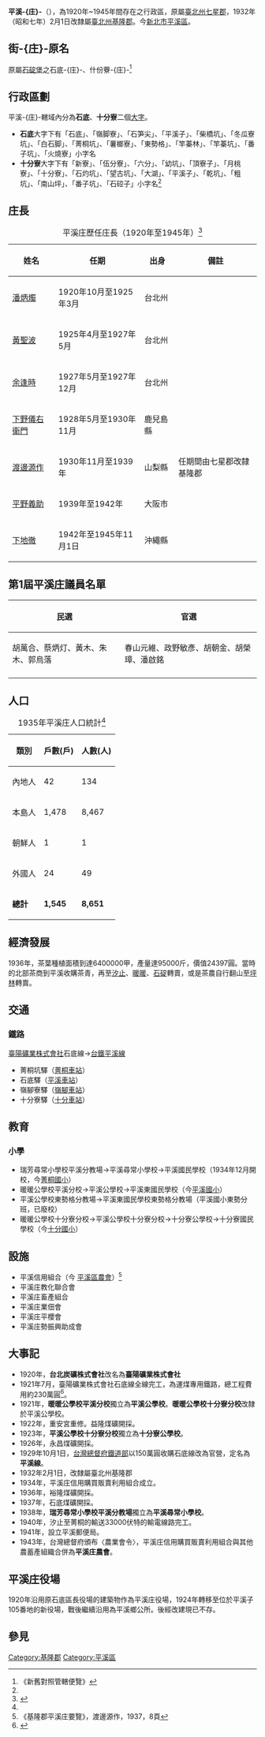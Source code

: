 {{noteTA
|1=zh-hans:庄; zh-hant:庄;
}}

{{Infobox Former Subdivision
|native_name = 
|conventional_long_name = 平溪庄
|common_name = 平溪庄
|subdivision = 庄
|nation = 基隆郡
|title_leader = -{庄}-長
|leader1 = 潘炳燭
|year_leader1 = 1920年-1925年
|leader2 = 下池徹
|year_leader2 = 1942年-1945年
|year_start = 1920年
|event_start = 
|date_start = 
|year_end = 1945年
|event_end = 
|date_end = 
|p1 = 
|flag_p1 = 
|s1 = 平溪鄉
|flag_s1 = 
|image_flag = 
|image_coat = 
|image_map = 
|image_map_caption = 
|capital = 石底大字平溪子105番地
|common_languages       = 
|stat_year1             = 1937年
|stat_area1             = 71.3382
|stat_pop1              = 8651
|political_subdiv =2大字、30小字
|today = [[新北市|新北市]][[平溪區|平溪區]]
|estcat=台灣
}}

'''平溪-{庄}-'''（{{jpn|j=平溪庄|hg=へいけいしょう|rm=Heikei shō|f=y}}），為1920年~1945年間存在之行政區，原屬[[臺北州|臺北州]][[七星郡|七星郡]]，1932年（昭和七年）2月1日改隸屬[[臺北州|臺北州]][[基隆郡|基隆郡]]。今[[新北市|新北市]][[平溪區|平溪區]]。

==街-{庄}-原名==
原屬[[石碇堡|石碇堡]]之石底-{庄}-、什份藔-{庄}-<ref name="#1">《新舊對照管轄便覽》</ref>

==行政區劃==
平溪-{庄}-轄域內分為'''石底'''、'''十分寮'''二個[[大字_(行政區劃)|大字]]。
*'''石底'''大字下有「石底」、「嶺脚寮」、「石笋尖」、「平溪子」、「柴橋坑」、「冬瓜寮坑」、「白石脚」、「菁桐坑」、「薯榔寮」、「東勢格」、「竿蓁林」、「竿蓁坑」、「番子坑」、「火燒寮」小字名
*'''十分寮'''大字下有「新寮」、「伍分寮」、「六分」、「幼坑」、「頂寮子」、「月桃寮」、「十分寮」、「石灼坑」、「望古坑」、「大湖」、「平溪子」、「乾坑」、「粗坑」、「南山坪」、「番子坑」、「石硿子」小字名<ref name="#1"/>

== 庄長 ==
{| class="wikitable"
|+平溪庄歷任庄長（1920年至1945年）<ref name=":0">{{Cite web|title=基隆郡平溪庄要覽|url=http://stfb.ntl.edu.tw/cgi-bin/gs32/gsweb.cgi?o=dbook&s=id=%22jpli2012-bk-sxt_0757_185_1937%22.&searchmode=basic|accessdate=|author=|date=1937-01-27|format=|publisher=平溪庄役場|language=|archive-date=2021-05-09|archive-url=https://web.archive.org/web/20210509061358/http://stfb.ntl.edu.tw/cgi-bin/gs32/gsweb.cgi?o=dbook&s=id%3D%22jpli2012-bk-sxt_0757_185_1937%22.&searchmode=basic|dead-url=no}}</ref>
!姓名
!任期
!出身
!備註
|-
|[[潘炳燭|潘炳燭]]
|1920年10月至1925年3月
|台北州
|
|-
|[[黃聖波|黃聖波]]
|1925年4月至1927年5月
|台北州
|
|-
|[[余逢時|余逢時]]
|1927年5月至1927年12月
|台北州
|
|-
|[[下野儀右衛門|下野儀右衛門]]
|1928年5月至1930年11月
|鹿兒島縣
|
|-
|[[渡邊源作|渡邊源作]]
|1930年11月至1939年
|山梨縣
|任期間由七星郡改隸基隆郡
|-
|[[平野義助|平野義助]]
|1939年至1942年
|大阪市
|
|-
|[[下地徹|下地徹]]
|1942年至1945年11月1日
|沖繩縣
|
|}

==第1屆平溪庄議員名單==
{| class="wikitable" style="font-size:90%;"
! 民選
! 官選
|-
| 胡萬合、蔡炳灯、黃木、朱木、郭烏落
| 春山元維、政野敏彥、胡朝金、胡榮璋、潘啟銘
|-
|}

== 人口 ==
{| class="wikitable"
|+1935年平溪庄人口統計<ref name=":0" />
!類別
!戶數(戶)
!人數(人)
|-
|內地人
|42
|134
|-
|本島人
|1,478
|8,467
|-
|朝鮮人
|1
|1
|-
|外國人
|24
|49
|-
|'''總計'''
|'''1,545'''
|'''8,651'''
|}

==經濟發展==
1936年，茶葉種植面積到達6400000甲，產量達95000斤，價值24397圓。當時的北部茶商到平溪收購茶青，再至[[汐止街|汐止]]、[[暖暖_(大字)|暖暖]]、[[石碇庄|石碇]]轉賣，或是茶農自行翻山至[[坪林庄|坪林]]轉賣。

==交通==
===鐵路===

[[臺陽礦業株式會社|臺陽礦業株式會社]]石底線→[[臺灣總督府交通局鐵道部|台鐵]][[平溪線|平溪線]]
* 菁桐坑驛（[[菁桐車站|菁桐車站]]）
* 石底驛（[[平溪車站|平溪車站]]）
* 嶺腳寮驛（[[嶺腳車站|嶺腳車站]]）
* 十分寮驛（[[十分車站|十分車站]]）

==教育==
===小學===
* 瑞芳尋常小學校平溪分教場→平溪尋常小學校→平溪國民學校（1934年12月開校，今[[新北市平溪區菁桐國民小學|菁桐國小]]）
* 暖暖公學校平溪分校→平溪公學校→平溪東國民學校（今[[新北市平溪區平溪國民小學|平溪國小]]）
* 平溪公學校東勢格分教場→平溪東國民學校東勢格分教場（平溪國小東勢分班，已廢校）
* 暖暖公學校十分寮分校→平溪公學校十分寮分校→十分寮公學校→十分寮國民學校（今[[新北市平溪區十分國民小學|十分國小]]）

== 設施 ==
* 平溪信用組合（今 [[平溪區農會|平溪區農會]]）<ref>《基隆郡平溪庄要覽》，渡邊源作，1937，8頁</ref>
* 平溪庄教化聯合會
* 平溪庄畜產組合
* 平溪庄業佃會
* 平溪庄平櫻會
* 平溪庄勢振興助成會

==大事記==
*1920年，'''台北炭礦株式會社'''改名為'''臺陽礦業株式會社'''
*1921年7月，臺陽礦業株式會社石底線全線完工，為運煤專用鐵路，總工程費用約230萬圓<ref>{{Cite book|title=顏國年君小傳|last=長濱|first=實|publisher=|year=1939-11-20|isbn=|location=|pages=}}</ref>。
*1921年，'''暖暖公學校平溪分校'''獨立為'''平溪公學校'''。'''暖暖公學校十分寮分校'''改隸於平溪公學校。
*1922年，重安宮重修。益隆煤礦開採。
*1923年，'''平溪公學校十分寮分校'''獨立為'''十分寮公學校'''。
*1926年，永昌煤礦開採。
*1929年10月1日，[[台灣總督府|台灣總督府]][[台灣總督府交通局鐵道部|鐵道部]]以150萬圓收購石底線改為官營，定名為'''平溪線'''。
*1932年2月1日，改隸屬臺北州基隆郡
*1934年，平溪庄信用購買販賣利用組合成立。
*1936年，裕隆煤礦開採。
*1937年，石底煤礦開採。
*1938年，'''瑞芳尋常小學校平溪分教場'''獨立為'''平溪尋常小學校'''。
*1940年，汐止至菁桐的輸送33000伏特的輸電線路完工。
*1941年，設立平溪郵便局。
*1943年，台灣總督府頒布〈農業會令〉，平溪庄信用購買販賣利用組合與其他農蓄產組織合併為'''平溪庄農會'''。

==平溪庄役場==
1920年沿用原石底區長役場的建築物作為平溪庄役場，1924年轉移至位於平溪子105番地的新役場，戰後繼續沿用為平溪鄉公所。後經改建現已不存。

== 參見 ==
{{reflist}}

{{基隆郡}}
{{臺北州}}

[[Category:基隆郡|Category:基隆郡]]
[[Category:平溪區|Category:平溪區]]